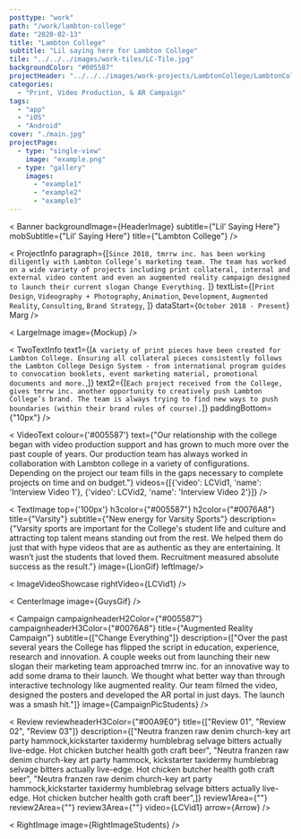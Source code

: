 ```yaml
---
posttype: "work"
path: "/work/lambton-college"
date: "2020-02-13"
title: "Lambton College"
subtitle: "Lil saying here for Lambton College"
tile: "../../../images/work-tiles/LC-Tile.jpg"
backgroundColor: "#005587"
projectHeader: "../../../images/work-projects/LambtonCollege/LambtonCollege-Background01.png"
categories:
  - "Print, Video Production, & AR Campaign"
tags:
  - "app"
  - "iOS"
  - "Android"
cover: "./main.jpg"
projectPage:
  - type: "single-view"
    image: "example.png"
  - type: "gallery"
    images:
      - "example1"
      - "example2"
      - "example3"
---
```




< Banner backgroundImage={HeaderImage} subtitle={"Lil’ Saying Here"} mobSubtitle={"Lil’ Saying Here"} title={"Lambton College"} />

< ProjectInfo paragraph={[`Since 2018, tmrrw inc. has been working diligently with Lambton College’s marketing team. The team has worked on a wide variety of projects including print collateral, internal and external video content and even an augmented reality campaign designed to launch their current slogan Change Everything.` ]} textList={[`Print Design`, `Videography + Photography`, `Animation`, `Development`, `Augmented Reality`, `Consulting`, `Brand Strategy`, ]} dataStart={`October 2018 - Present`} Marg />

< LargeImage image={Mockup} />

< TwoTextInfo text1={[`A variety of print pieces have been created for Lambton College. Ensuring all collateral pieces consistently follows the Lambton College Design System - from international program guides to convocation booklets, event marketing material, promotional documents and more.`,]} text2={[`Each project received from the College, gives tmrrw inc. another opportunity to creatively push Lambton College’s brand. The team is always trying to find new ways to push boundaries (within their brand rules of course).`]} paddingBottom={"10px"} />

< VideoText colour={'#005587'} text={"Our relationship with the college began with video production support and has grown to much more over the past couple of years. Our production team has always worked in collaboration with Lambton college in a variety of configurations. Depending on the project our team fills in the gaps necessary to complete projects on time and on budget."} videos={[{'video': LCVid1, 'name': 'Interview Video 1'}, {'video': LCVid2, 'name': 'Interview Video 2'}]} />

< TextImage top={'100px'} h3color={"#005587"} h2color={"#0076A8"} title={"Varsity"} subtitle={"New energy for Varsity Sports"} description={"Varsity sports are important for the College's student life and culture and attracting top talent means standing out from the rest. We helped them do just that with hype videos that are as authentic as they are entertaining. It wasn’t just the students that loved them. Recruitment measured absolute success as the result."} image={LionGif} leftImage/>

< ImageVideoShowcase rightVideo={LCVid1} />

< CenterImage image={GuysGif} />

< Campaign campaignheaderH2Color={"#005587"} campaignheaderH3Color={"#0076A8"} title={"Augmented Reality Campaign"} subtitle={["Change Everything"]} description={["Over the past several years the College has flipped the script in education, experience, research and innovation. A couple weeks out from launching their new slogan their marketing team approached tmrrw inc. for an innovative way to add some drama to their launch. We thought what better way than through interactive technology like augmented reality. Our team filmed the video, designed the posters and developed the AR portal in just days. The launch was a smash hit."]} image={CampaignPicStudents} />

< Review reviewheaderH3Color={"#00A9E0"} title={["Review 01", "Review 02", "Review 03"]} description={["Neutra franzen raw denim church-key art party hammock,kickstarter taxidermy humblebrag selvage bitters actually live-edge. Hot chicken butcher health goth craft beer", "Neutra franzen raw denim church-key art party hammock, kickstarter taxidermy humblebrag selvage bitters actually live-edge. Hot chicken butcher health goth craft beer", "Neutra franzen raw denim church-key art party hammock,kickstarter taxidermy humblebrag selvage bitters actually live-edge. Hot chicken butcher health goth craft beer",]} review1Area={""} review2Area={""} review3Area={""} video={LCVid1} arrow={Arrow} />

< RightImage image={RightImageStudents} />
